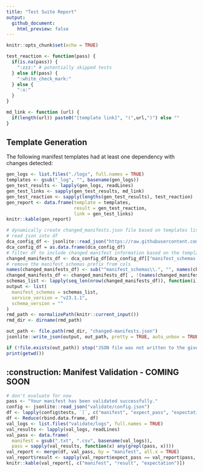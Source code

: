 ```yaml
---
title: "Test Suite Report"
output:
  github_document:
    html_preview: false
---
```


```r
knitr::opts_chunk$set(echo = TRUE)

test_reaction <- function(pass) {
  if(is.na(pass)) { 
    ":zzz:" # potentially skipped tests
  } else if(pass) {
    ":white_check_mark:" 
  } else { 
    ":x:"
  }
}

md_link <- function (url) {
  if(length(url)) paste0("[template link]", "(",url,")") else ""
}
```

## Template Generation

The following manifest templates had at least one dependency with changes detected:

```r
gen_logs <- list.files("./logs", full.names = TRUE)
templates <- gsub("_log", "", basename(gen_logs))
gen_test_results <- lapply(gen_logs, readLines)
gen_test_links <- sapply(gen_test_results, md_link)
gen_test_reaction <- sapply(lengths(gen_test_results), test_reaction) 
gen_report <- data.frame(template = templates, 
                         result = gen_test_reaction, 
                         link = gen_test_links)
knitr::kable(gen_report)
```

```r
# dynamically create changed_manifests.json file based on templates list
# read json into df
dca_config_df <- jsonlite::read_json("https://raw.githubusercontent.com/adknowledgeportal/data-models/refs/heads/main/dca-template-config.json", simplifyVector = TRUE)
dca_config_df = as.data.frame(dca_config_df)
# filter df to include changed manifest information based on the templates list in the previous chunk
changed_manifests_df <- dca_config_df[dca_config_df[["manifest_schemas.schema_name"]] %in% templates, ]
# remove the manifest_schemas prefix from cols
names(changed_manifests_df) <- sub("^manifest_schemas\\.", "", names(changed_manifests_df))
changed_manifests_df <- changed_manifests_df[ , !(names(changed_manifests_df) %in% c("service_version", "schema_version"))]
schemas_list <- lapply(seq_len(nrow(changed_manifests_df)), function(i) as.list(changed_manifests_df[i, ]))
output <- list(
  manifest_schemas = schemas_list,
  service_version = "v23.1.1",
  schema_version = ""
)
rmd_path <- normalizePath(knitr::current_input())
rmd_dir <- dirname(rmd_path)

out_path <- file.path(rmd_dir, "changed-manifests.json")
jsonlite::write_json(output, out_path, pretty = TRUE, auto_unbox = TRUE)

if (!file.exists(out_path)) stop("JSON file was not written to the given path.")
print(getwd())
```

## :construction: Manifest Validation - COMING SOON

```r

# don't evaluate for now
pass <- "Your manifest has been validated successfully."
config <- jsonlite::read_json("validate/config.json")
df <- lapply(config$tests, `[`, c("manifest", "expect_pass", "expectation"))
df <- Reduce(rbind.data.frame, df)
val_logs <- list.files("validate/logs", full.names = TRUE)
val_results <- lapply(val_logs, readLines)
val_pass <- data.frame(
  manifest = gsub(".txt", ".csv", basename(val_logs)),
  pass = sapply(val_results, function(x) any(grepl(pass, x))))
val_report <- merge(df, val_pass, by = "manifest", all.x = TRUE)
val_report$result <- sapply(val_report$expect_pass == val_report$pass, test_reaction)
knitr::kable(val_report[, c("manifest", "result", "expectation")])
```
